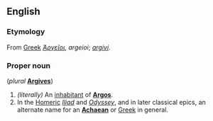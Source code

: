 ==English==
{{Wikipedia|Argives}}

===Etymology===
From [[Greek]] ''[[Ἀργεῖοι]]'', ''argeioi''; {{L.}} ''[[argivi]]''. 

===Proper noun===
{{en-proper noun}} (''plural'' '''[[Argives]]''')

# ''(literally)'' An [[inhabitant]] of '''[[Argos]]'''. 
# In the [[Homer]]ic ''[[Iliad]]'' and ''[[Odyssey]]'', and in later classical epics, an alternate name for an '''[[Achaean]]''' or [[Greek]] in general.